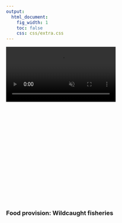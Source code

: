 ```yaml
---
output:
  html_document:
    fig_width: 1
    toc: false
    css: css/extra.css
---
```


<!-- <video autoplay muted loop id="myVideo"> -->
<!-- <source src="images/waves-ruvim-miksanskiy-pexels.mp4" type="video/mp4"> -->
<!-- </video> -->

<!-- <video autoplay muted loop id="myVideo"> -->
<!-- <source src="images/cliffs-rodnae-pexels.mp4" type="video/mp4"> -->
<!-- </video> -->

<video autoplay muted loop id="myVideo">
<source src="images/sea-ad-urpina-pexels.mp4" type="video/mp4">
</video>

<!-- ECO goal page title with banner image -->
<div class="page-lead" style="background-image:url(images/goals/zbysiu-rodak-unsplash-fp.jpg);padding-top:270px">
<div class="wrap page-lead-content">
<h3 class="header"> 
Food provision: Wildcaught fisheries
</h3>
</div>
</div>
